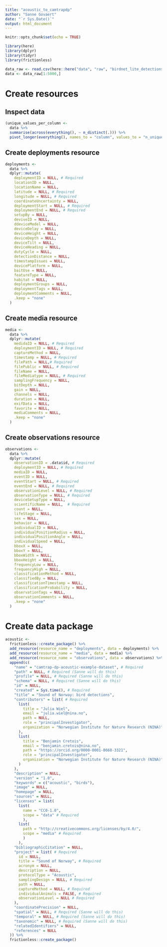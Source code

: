 ```yaml
---
title: "acoustic_to_camtrapdp"
author: "Sanne Govaert"
date: "`r Sys.Date()`"
output: html_document
---
```


```r
knitr::opts_chunk$set(echo = TRUE)
```

```r
library(here)
library(dplyr)
library(tidyr)
library(frictionless)
```


```r
data_raw <- read.csv(here::here("data", "raw", "birdnet_lite_detections-proj_sound-of-norway-yr2complete.csv"))
data <- data_raw[1:5000,]
```

# Create resources

## Inspect data

```r
(unique_values_per_column <-
  data %>%
  summarise(across(everything(), ~ n_distinct(.))) %>%
  pivot_longer(everything(), names_to = "column", values_to = "n_unique"))
```

## Create deployments resource

```r
deployments <-
  data %>% 
  dplyr::mutate(
    deploymentID = NULL, # Required
    locationID = NULL,
    locationName = NULL,
    latitude = NULL, # Required
    longitude = NULL, # Required
    coordinateUncertainty = NULL,
    deploymentStart = NULL, # Required
    deploymentEnd = NULL, # Required
    setupBy = NULL,
    deviveID = NULL,
    ddeviceModel = NULL,
    deviceDelay = NULL,
    deviceHeight = NULL,
    deviceDepth = NULL,
    deviceTilt = NULL,
    deviceHeading = NULL,
    dutyCycle = NULL,
    detectionDistance = NULL,
    timestampIssues = NULL,
    devicePlatform = NULL,
    baitUse = NULL,
    featureType = NULL,
    habitat = NULL,
    deploymentGroups = NULL,
    deploymentTags = NULL,
    deploymentComments = NULL,
    .keep = "none"
  )
```

## Create media resource

```r
media <-
  data %>% 
  dplyr::mutate(
    medidaID = NULL, # Required
    deploymentID = NULL, # Required
    captureMethod = NULL,
    timestamp = NULL, # Required
    filePath = NULL,# Required
    filePublic = NULL, # Required
    fileName = NULL,
    fileMediatype = NULL, # Required
    samplingFrequency = NULL,
    bitDepth = NULL,
    gain = NULL,
    channels = NULL,
    duration = NULL,
    exifData = NULL,
    favorite = NULL,
    mediaComments = NULL,
    .keep = "none"
  )
```

## Create observations resource

```r
observations <-
  data %>% 
  dplyr::mutate(
    observationID = .data$id, # Required
    deploymentID = NULL, # Required
    mediaID = NULL,
    eventID = NULL,
    eventStart = NULL, # Required
    eventEnd = NULL, # Required
    observationLevel = NULL, # Required
    observationType = NULL, # Required
    deviceSetupType = NULL,
    scientificName = NULL,  # Required
    count = NULL,
    lifeStage = NULL,
    sex = NULL,
    behavior = NULL,
    individualID = NULL,
    individualPositionRadius = NULL,
    individualPositionAngle = NULL,
    individualSpeed = NULL,
    bboxX = NULL,
    bboxY = NULL,
    bboxWidth = NULL,
    bboxHeight = NULL,
    frequencyLow = NULL,
    frequencyHigh = NULL,
    classificationMethod = NULL,
    classifiedBy = NULL,
    classificationTimestamp = NULL,
    classificationProbability = NULL,
    observationTags = NULL,
    observationComments = NULL,
    .keep = "none"
  )
```

# Create data package

```r
acoustic <-
  frictionless::create_package() %>%
  add_resource(resource_name = "deployments", data = deployments) %>%
  add_resource(resource_name = "media", data = media) %>%
  add_resource(resource_name = "observations", data = observations) %>%
  append(c(
    "name" = "camtrap-dp-acoustic-example-dataset", # Required
    "path" = NULL, # Required (Sanne will do this)
    "profile" = NULL, # Required (Sanne will do this)
    "schema" = NULL, # Required (Sanne will do this)
    "id" = NULL,
    "created" = Sys.time(), # Required
    "title" = "Sound of Norway: bird detections",
    "contributors" = list( # Required
      list(
        title = "Julia Wiel",
        email = "julia.wiel@nina.no",
        path = NULL,
        role = "principalInvestigator",
        organization = "Norwegian Institute for Nature Research (NINA)"
      ),
      list(
        title = "Benjamin Cretois",
        email = "benjamin.cretois@nina.no",
        path = "https://orcid.org/0000-0001-8668-3321",
        role = "principalInvestigator",
        organization = "Norwegian Institute for Nature Research (NINA)"
      )
    ),
    "description" = NULL,
    "version" = "1.0",
    "keywords" = c("acoustic", "birds"),
    "image" = NULL,
    "homepage" = NULL,
    "sources" = NULL,
    "licenses" = list(
      list(
        name = "CC0-1.0",
        scope = "data" # Required
        ), 
      list(
        path = "http://creativecommons.org/licenses/by/4.0/", 
        scope = "media" # Required
        )
      ),
    "bibliographicCitation" = NULL,
    "project" = list( # Required
      id = NULL,
      title = "Sound of Norway", # Required
      acronym = NULL,
      description = NULL,
      protocolType = "Acoustic",
      samplingDesign = NULL, # Required
      path = NULL,
      captureMethod = NULL, # Required
      individualAnimals = FALSE, # Required
      observationLevel = NULL # Required
    ), 
    "coordinatePrecision" = NULL,
    "spatial" = NULL, # Required (Sanne will do this)
    "temporal" = NULL, # Required (Sanne will do this)
    "taxonomic" = NULL, # Required (Sanne will do this)
    "relatedIdentifiers" = NULL,
    "references" = NULL
  )) %>%
  frictionless::create_package()
```

